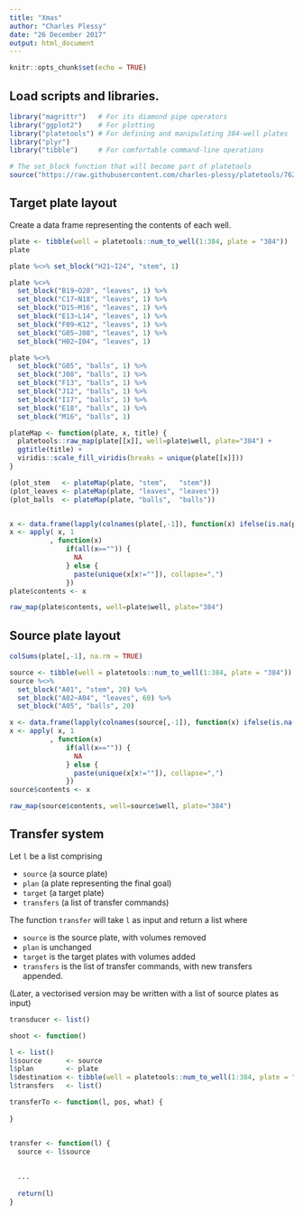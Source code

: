 ```yaml
---
title: "Xmas"
author: "Charles Plessy"
date: "26 December 2017"
output: html_document
---
```


```r
knitr::opts_chunk$set(echo = TRUE)
```

## Load scripts and libraries.

```r
library("magrittr")   # For its diamond pipe operators
library("ggplot2")    # For plotting
library("platetools") # For defining and manipulating 384-well plates
library("plyr")
library("tibble")     # For comfortable command-line operations

# The set_block function that will become part of platetools
source("https://raw.githubusercontent.com/charles-plessy/platetools/76213accb1704d11a2d96fb1f6284d0b46117778/R/set_block.R")
```

## Target plate layout

Create a data frame representing the contents of each well.

```r
plate <- tibble(well = platetools::num_to_well(1:384, plate = "384"))
plate
```

```r
plate %<>% set_block("H21~I24", "stem", 1)
```

```r
plate %<>%
  set_block("B19~O20", "leaves", 1) %>%
  set_block("C17~N18", "leaves", 1) %>%
  set_block("D15~M16", "leaves", 1) %>%
  set_block("E13~L14", "leaves", 1) %>%
  set_block("F09~K12", "leaves", 1) %>%
  set_block("G05~J08", "leaves", 1) %>%
  set_block("H02~I04", "leaves", 1)
```

```r
plate %<>%
  set_block("G05", "balls", 1) %>%
  set_block("J08", "balls", 1) %>%
  set_block("F13", "balls", 1) %>%
  set_block("J12", "balls", 1) %>%
  set_block("I17", "balls", 1) %>%
  set_block("E18", "balls", 1) %>%
  set_block("M16", "balls", 1)
```

```r
plateMap <- function(plate, x, title) {
  platetools::raw_map(plate[[x]], well=plate$well, plate="384") +
  ggtitle(title) +
  viridis::scale_fill_viridis(breaks = unique(plate[[x]]))
}

(plot_stem   <- plateMap(plate, "stem",   "stem"))
(plot_leaves <- plateMap(plate, "leaves", "leaves"))
(plot_balls  <- plateMap(plate, "balls",  "balls"))


x <- data.frame(lapply(colnames(plate[,-1]), function(x) ifelse(is.na(plate[,x]), "", x)))
x <- apply( x, 1
          , function(x)
              if(all(x=="")) {
                NA
              } else {
                paste(unique(x[x!=""]), collapse=",")
              })
plate$contents <- x

raw_map(plate$contents, well=plate$well, plate="384")
```

## Source plate layout

```r
colSums(plate[,-1], na.rm = TRUE)

source <- tibble(well = platetools::num_to_well(1:384, plate = "384"))
source %<>%
  set_block("A01", "stem", 20) %>%
  set_block("A02~A04", "leaves", 60) %>%
  set_block("A05", "balls", 20)

x <- data.frame(lapply(colnames(source[,-1]), function(x) ifelse(is.na(source[,x]), "", x)))
x <- apply( x, 1
          , function(x)
              if(all(x=="")) {
                NA
              } else {
                paste(unique(x[x!=""]), collapse=",")
              })
source$contents <- x

raw_map(source$contents, well=source$well, plate="384")
```

## Transfer system

Let `l` be a list comprising

 - `source` (a source plate)
 - `plan` (a plate representing the final goal)
 - `target` (a target plate)
 - `transfers` (a list of transfer commands)
 
The function `transfer` will take `l` as input and return a list where

 - `source` is the source plate, with volumes removed
 - `plan` is unchanged
 - `target` is the target plates with volumes added
 - `transfers` is the list of transfer commands, with new transfers appended.
 
(Later, a vectorised version may be written with a list of source plates as input)
 


```r

transducer <- list()

shoot <- function()

l <- list()
l$source      <- source
l$plan        <- plate
l$destination <- tibble(well = platetools::num_to_well(1:384, plate = "384"))
l$transfers   <- list()

transferTo <- function(l, pos, what) {
  
}


transfer <- function(l) {
  source <- l$source
  
  
  ...
  
  return(l)
}

```